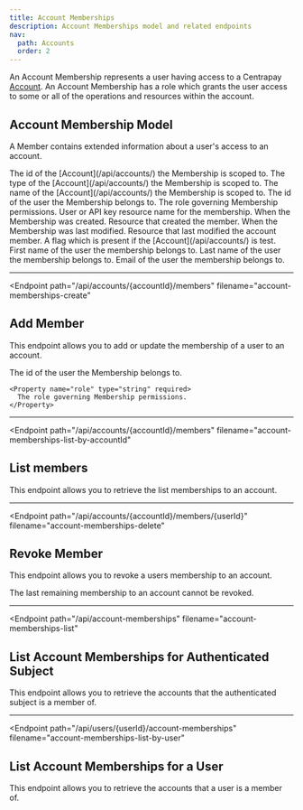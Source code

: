 ```yaml
---
title: Account Memberships
description: Account Memberships model and related endpoints
nav:
  path: Accounts
  order: 2
---
```


An Account Membership represents a user having access to a Centrapay
[Account](/api/accounts/). An Account Membership has a role which grants the user access to
some or all of the operations and resources within the account.

## Account Membership Model

A Member contains extended information about a user's access to an account.


<Properties>
  <Property name="accountId" type="string">
    The id of the [Account](/api/accounts/) the Membership is scoped to.
  </Property>

  <Property name="accountType" type="string">
    The type of the [Account](/api/accounts/) the Membership is scoped to.
  </Property>

  <Property name="accountName" type="string">
    The name of the [Account](/api/accounts/) the Membership is scoped to.
  </Property>

  <Property name="userId" type="string">
    The id of the user the Membership belongs to.
  </Property>

  <Property name="role" type="string">
    The role governing Membership permissions.
  </Property>

  <Property name="subject" type="crn">
    User or API key resource name for the membership.
  </Property>

  <Property name="createdAt" type="timestamp">
    When the Membership was created.
  </Property>

  <Property name="createdBy" type="crn">
    Resource that created the  member.
  </Property>

  <Property name="modifiedAt" type="timestamp">
    When the Membership was last modified.
  </Property>

  <Property name="modifiedBy" type="crn">
    Resource that last modified the account member.
  </Property>

  <Property name="testAccount" type="boolean">
    A flag which is present if the [Account](/api/accounts/) is test.
  </Property>

  <Property name="firstName" type="string">
    First name of the user the membership belongs to.
  </Property>

  <Property name="lastName" type="string">
    Last name of the user the membership belongs to.
  </Property>

  <Property name="email" type="string">
    Email of the user the membership belongs to.
  </Property>
</Properties>

---

<Endpoint
  path="/api/accounts/{accountId}/members"
  filename="account-memberships-create"
>
  ## Add Member <Badge type="experimental"/>

  This endpoint allows you to add or update the membership of a user to an account.

  <Properties>
    <Property name="userId" type="string" required>
      The id of the user the Membership belongs to.
    </Property>

    <Property name="role" type="string" required>
      The role governing Membership permissions.
    </Property>
  </Properties>
</Endpoint>

---

<Endpoint
  path="/api/accounts/{accountId}/members"
  filename="account-memberships-list-by-accountId"
>
  ## List members

  This endpoint allows you to retrieve the list memberships to an account.
</Endpoint>

---

<Endpoint
  path="/api/accounts/{accountId}/members/{userId}"
  filename="account-memberships-delete"
>
  ## Revoke Member

  This endpoint allows you to revoke a users membership to an account.

  <Properties heading="Errors">
    <Error code="403" message="LAST_OWNER_NOT_REVOKABLE">
      The last remaining membership to an account cannot be revoked.
    </Error>
  </Properties>
</Endpoint>

---

<Endpoint
  path="/api/account-memberships"
  filename="account-memberships-list"
>
  ## List Account Memberships for Authenticated Subject

  This endpoint allows you to retrieve the accounts that the authenticated subject is a member of.
</Endpoint>

---

<Endpoint
  path="/api/users/{userId}/account-memberships"
  filename="account-memberships-list-by-user"
>
  ## List Account Memberships for a User

  This endpoint allows you to retrieve the accounts that a user is a member of.
</Endpoint>
